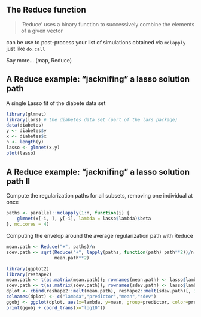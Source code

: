 ## The Reduce function

> ‘Reduce’ uses a binary function to successively combine the elements of a given vector 

\rsa can be  use  to  post-process your  list  of simulations obtained via `mclapply` just like `do.call`

Say more... (map, Reduce)

## A Reduce example: "jacknifing" a lasso solution path

A single Lasso fit of the diabete data set
```r
library(glmnet)
library(lars) # the diabetes data set (part of the lars package)
data(diabetes)
y <- diabetes$y
x <- diabetes$x
n <- length(y)
lasso <- glmnet(x,y)
plot(lasso)
```

## A Reduce example: "jacknifing" a lasso solution path II {.allowframebreaks}

Compute the regularization paths for all subsets, removing one individual at once

```r
paths <- parallel::mclapply(1:n, function(i) {
    glmnet(x[-i, ], y[-i], lambda = lasso$lambda)$beta
}, mc.cores = 4)
```

Computing the envelop around the average regularization path with Reduce

```r
mean.path <- Reduce("+", paths)/n
sdev.path <- sqrt(Reduce("+", lapply(paths, function(path) path**2))/n - 
                  mean.path**2)
```

```r
library(ggplot2)
library(reshape2)
mean.path <- t(as.matrix(mean.path)); rownames(mean.path) <- lasso$lambda
sdev.path <- t(as.matrix(sdev.path)); rownames(sdev.path) <- lasso$lambda
dplot <- cbind(reshape2::melt(mean.path), reshape2::melt(sdev.path)[, 3])
colnames(dplot) <- c("lambda","predictor","mean","sdev")
ggobj <- ggplot(dplot, aes(x=lambda, y=mean, group=predictor, color=predictor)) + geom_smooth(aes(ymin=mean-sdev,ymax=mean+sdev))
print(ggobj + coord_trans(x="log10"))
```
